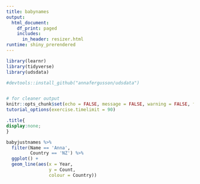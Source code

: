 ---
title: babynames
output: 
  html_document:
    df_print: paged
    includes:
      in_header: resizer.html
runtime: shiny_prerendered
---

```{r setup, include=FALSE}
library(learnr)
library(tidyverse)
library(udsdata)

#devtools::install_github("annafergusson/udsdata")


# for cleaner output
knitr::opts_chunk$set(echo = FALSE, message = FALSE, warning = FALSE, fig.width = 8, fig.height = 4)
tutorial_options(exercise.timelimit = 90)
```

```{css}
.title{
display:none;
}
```

```{r live-code, exercise=TRUE}
babyjustnames %>%
  filter(Name == 'Anna', 
         Country == 'NZ') %>%
  ggplot() +
  geom_line(aes(x = Year, 
                y = Count,
                colour = Country))
```